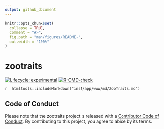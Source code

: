 ```yaml
---
output: github_document
---
```


<!-- README.md is generated from README.Rmd. Please edit that file -->

```r
knitr::opts_chunk$set(
  collapse = TRUE,
  comment = "#>",
  fig.path = "man/figures/README-",
  out.width = "100%"
)
```

# zootraits

<!-- badges: start -->
[![Lifecycle: experimental](https://img.shields.io/badge/lifecycle-experimental-orange.svg)](https://lifecycle.r-lib.org/articles/stages.html#experimental)
[![R-CMD-check](https://github.com/beatrizmilz/zootraits/actions/workflows/R-CMD-check.yaml/badge.svg)](https://github.com/beatrizmilz/zootraits/actions/workflows/R-CMD-check.yaml)
<!-- badges: end -->

`r  htmltools::includeMarkdown("inst/app/www/md/ZooTraits.md")`



## Code of Conduct
  
Please note that the zootraits project is released with a [Contributor Code of Conduct](https://contributor-covenant.org/version/2/1/CODE_OF_CONDUCT.html). By contributing to this project, you agree to abide by its terms.
